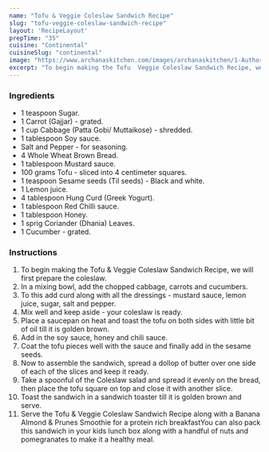 ---
name: "Tofu & Veggie Coleslaw Sandwich Recipe"
slug: "tofu-veggie-coleslaw-sandwich-recipe"
layout: 'RecipeLayout'
prepTime: "35"
cuisine: "Continental"
cuisineSlug: "continental"
image: "https://www.archanaskitchen.com/images/archanaskitchen/1-Author/sibyl_sunitha/Tofu__Veggie_Cole_Slaw_Sandwich_Recipe.jpg"
excerpt: "To begin making the Tofu  Veggie Coleslaw Sandwich Recipe, we will first prepare the coleslaw"
---

### Ingredients

- 1 teaspoon Sugar.
- 1 Carrot (Gajjar) - grated.
- 1 cup Cabbage (Patta Gobi/ Muttaikose) - shredded.
- 1 tablespoon Soy sauce.
- Salt and Pepper - for seasoning.
- 4 Whole Wheat Brown Bread.
- 1 tablespoon Mustard sauce.
- 100 grams Tofu - sliced into 4 centimeter squares.
- 1 teaspoon Sesame seeds (Til seeds) - Black and white.
- 1 Lemon juice.
- 4 tablespoon Hung Curd (Greek Yogurt).
- 1 tablespoon Red Chilli sauce.
- 1 tablespoon Honey.
- 1 sprig Coriander (Dhania) Leaves.
- 1 Cucumber - grated.

### Instructions

1. To begin making the Tofu & Veggie Coleslaw Sandwich Recipe, we will first prepare the coleslaw.
1. In a mixing bowl, add the chopped cabbage, carrots and cucumbers.
1. To this add curd along with all the dressings - mustard sauce, lemon juice, sugar, salt and pepper.
1. Mix well and keep aside - your coleslaw is ready.
1. Place a saucepan on heat and toast the tofu on both sides with little bit of oil till it is golden brown.
1. Add in the soy sauce, honey and chili sauce.
1. Coat the tofu pieces well with the sauce and finally add in the sesame seeds.
1. Now to assemble the sandwich, spread a dollop of butter over one side of each of the slices and keep it ready.
1. Take a spoonful of the Coleslaw salad and spread it evenly on the bread, then place the tofu square on top and close it with another slice.
1. Toast the sandwich in a sandwich toaster till it is golden brown and serve.
1. Serve the Tofu & Veggie Coleslaw Sandwich Recipe along with a Banana Almond & Prunes Smoothie for a protein rich breakfastYou can also pack this sandwich in your kids lunch box along with a handful of nuts and pomegranates to make it a healthy meal.
